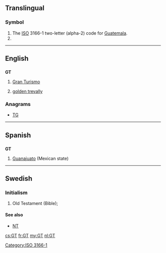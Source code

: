 {{also|Gt|.gt}}
==Translingual==

===Symbol===
{{head|mul|symbol}}
# The [[ISO]] 3166-1 two-letter (alpha-2) code for [[Guatemala]].
# {{SI-unit-abb|giga|tesla|[[magnetic flux density]]}}

[[Category:ISO 3166-1]]
----

==English==

==={{abbreviation-old|en}}===
'''GT'''
# [[Gran Turismo]]
# {{context|fishing|lang=en}} [[w:Golden trevally|golden trevally]]

===Anagrams===
* [[TG#English|TG]]

----

==Spanish==

==={{abbreviation-old|es}}===
'''GT'''

# [[Guanajuato]] (Mexican state)

----

==Swedish==

===Initialism===
{{head|sv|abbreviation}}

# Old Testament (Bible); {{abbreviation of|Gamla Testamentet|lang=sv}}

====See also====
* [[NT]]

[[cs:GT]]
[[fr:GT]]
[[my:GT]]
[[nl:GT]]